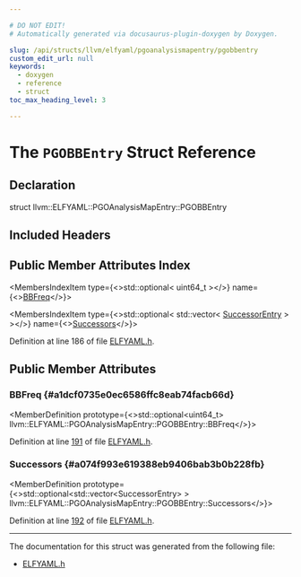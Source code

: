 ```yaml
---

# DO NOT EDIT!
# Automatically generated via docusaurus-plugin-doxygen by Doxygen.

slug: /api/structs/llvm/elfyaml/pgoanalysismapentry/pgobbentry
custom_edit_url: null
keywords:
  - doxygen
  - reference
  - struct
toc_max_heading_level: 3

---
```





# The `PGOBBEntry` Struct Reference

<DoxygenPage pluginConfig={pluginConfig}>



## Declaration

<CodeBlock>struct llvm::ELFYAML::PGOAnalysisMapEntry::PGOBBEntry</CodeBlock>

## Included Headers

<IncludesList>
<IncludesListItem
  filePath="llvm/ObjectYAML/ELFYAML.h"
  permalink="/docs/api/files/include/include/llvm/include/llvm/objectyaml/elfyaml-h"
  isLocal="true" />
</IncludesList>

## Public Member Attributes Index

<MembersIndex>

<MembersIndexItem
  type={<>std::optional&lt; uint64&#95;t &gt;</>}
  name={<><a href="#a1dcf0735e0ec6586ffc8eab74facb66d">BBFreq</a></>}>
</MembersIndexItem>

<MembersIndexItem
  type={<>std::optional&lt; std::vector&lt; <a href="/docs/api/structs/llvm/elfyaml/pgoanalysismapentry/pgobbentry/successorentry">SuccessorEntry</a> &gt; &gt;</>}
  name={<><a href="#a074f993e619388eb9406bab3b0b228fb">Successors</a></>}>
</MembersIndexItem>

</MembersIndex>


Definition at line 186 of file <a href="/docs/api/files/include/include/llvm/include/llvm/objectyaml/elfyaml-h">ELFYAML.h</a>.

<SectionDefinition>

## Public Member Attributes

### BBFreq {#a1dcf0735e0ec6586ffc8eab74facb66d}

<MemberDefinition
  prototype={<>std::optional&lt;uint64&#95;t&gt; llvm::ELFYAML::PGOAnalysisMapEntry::PGOBBEntry::BBFreq</>}>

Definition at line <a href="/docs/api/files/include/include/llvm/include/llvm/objectyaml/elfyaml-h/#l00191">191</a> of file <a href="/docs/api/files/include/include/llvm/include/llvm/objectyaml/elfyaml-h">ELFYAML.h</a>.
</MemberDefinition>

### Successors {#a074f993e619388eb9406bab3b0b228fb}

<MemberDefinition
  prototype={<>std::optional&lt;std::vector&lt;SuccessorEntry&gt; &gt; llvm::ELFYAML::PGOAnalysisMapEntry::PGOBBEntry::Successors</>}>

Definition at line <a href="/docs/api/files/include/include/llvm/include/llvm/objectyaml/elfyaml-h/#l00192">192</a> of file <a href="/docs/api/files/include/include/llvm/include/llvm/objectyaml/elfyaml-h">ELFYAML.h</a>.
</MemberDefinition>

</SectionDefinition>

<hr/>

The documentation for this struct was generated from the following file:

<ul>
<li><a href="/docs/api/files/include/include/llvm/include/llvm/objectyaml/elfyaml-h">ELFYAML.h</a></li>
</ul>

</DoxygenPage>
